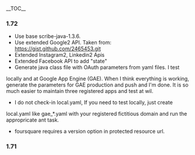 __TOC__
===1.72===
* Use base scribe-java-1.3.6.
* Use extended Google2 API. Taken from: https://gist.github.com/2465453.git
* Extended Instagram2, Linkedin2 Apis
* Extended Facebook API to add "state"
* Generate java class file with OAuth parameters from yaml files. I test
locally and at Google App Engine (GAE). When I think everything is working,
generate the parameters for GAE production and push and I'm done.  It is 
so much easier to maintain three registered apps and test at wil.
* I do not check-in local.yaml, If you need to test locally, just create
local.yaml like gae_*.yaml with your registered fictitious domain and run
the appropricate ant task.
* foursquare requires a version option in protected resource url.

===1.71===
